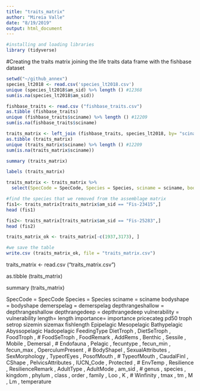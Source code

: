 ```yaml
---
title: "traits_matrix"
author: "Mireia Valle"
date: "8/19/2019"
output: html_document
---
```


```r
#installing and loading libraries
library (tidyverse)
```

#Creating the traits matrix joining the life traits data frame with the fishbase dataset
```r
setwd("~/github_annex")
species_lt2018 <- read.csv('species_lt2018.csv')
unique (species_lt2018$am_sid) %>% length () #12368
sum(is.na(species_lt2018$am_sid))

fishbase_traits <- read.csv ("fishbase_traits.csv")
as.tibble (fishbase_traits)
unique (fishbase_traits$sciname) %>% length () #12209
sum(is.na(fishbase_traits$sciname)

traits_matrix <- left_join (fishbase_traits, species_lt2018, by= "sciname")
as.tibble (traits_matrix)
unique (traits_matrix$sciname) %>% length () #12209
sum(is.na(traits_matrix$sciname))

summary (traits_matrix)

labels (traits_matrix)

traits_matrix <- traits_matrix %>%
  select(SpecCode = SpecCode, Species = Species, sciname = sciname, bodyshape = bodyshape, demerspelag = demerspelag, depthrangeshallow = depthrangeshallow, depthrangedeep = depthrangedeep, vulnerability = vulnerability, length= length, importance= importance, pricecateg= pricecateg, pd50= pd50, troph= troph, setrop= setrop, sizemin= sizemin, sizemax= sizemax, fishlength= fishlength, Epipelagic= Epipelagic, Mesopelagic= Mesopelagic, Bathypelagic= Bathypelagic, Abyssopelagic= Abyssopelagic, Hadopelagic= Hadopelagic, FeedingType= FeedingType, DietTroph= DietTroph, DietSeTroph= DietSeTroph, FoodTroph= FoodTroph,FoodSeTroph= FoodSeTroph,FoodRemark=FoodRemark, AddRems= AddRems,Benthic= Benthic, Sessile=Sessile,  Mobile=  Mobile, Demersal= Demersal, Endofauna= Endofauna, Pelagic= Pelagic,  fecuntype= fecuntype, fecun_min= fecun_min, fecun_max= fecun_max, OperculumPresent= OperculumPresent, BodyShapeI= BodyShapeI, SexualAttributes= SexualAttributes, SexMorphology= SexMorphology, TypeofEyes=TypeofEyes,PosofMouth= PosofMouth,TypeofMouth= TypeofMouth, CaudalFinI=CaudalFinI,  CShape=CShape, PelvicsAttributes= PelvicsAttributes,  IUCN_Code=IUCN_Code, Protected= Protected, EnvTemp=EnvTemp, Resilience= Resilience, ResilienceRemark= ResilienceRemark, AdultType= AdultType, AdultMode= AdultMode, am_sid = am_sid, genus = genus, species = species, kingdom = kingdom, phylum = phylum, class = class, order = order, family = family, Loo = Loo, K = K, Winfinity = Winfinity, tmax = tmax, tm = tm, M= M, Lm = Lm, temperature= Temperature)

#find the species that we removed from the assemblage matrix
fis1<- traits_matrix[traits_matrix$am_sid == "Fis-23415",]
head (fis1)

fis2<- traits_matrix[traits_matrix$am_sid == "Fis-25283",]
head (fis2)

traits_matrix_ok <- traits_matrix[-c(1937,3173), ]

#we save the table
write.csv (traits_matrix_ok, file = "traits_matrix.csv")
```

traits_matrix <- read.csv ("traits_matrix.csv")

as.tibble (traits_matrix)

summary (traits_matrix)

SpecCode = SpecCode
Species = Species
sciname = sciname
bodyshape = bodyshape
demerspelag = demerspelag
depthrangeshallow = depthrangeshallow
depthrangedeep = depthrangedeep
vulnerability = vulnerability
length= length
importance= importance
pricecateg <fct>
pd50 <dbl>
troph <dbl>
setrop <dbl>
sizemin <dbl>
sizemax <dbl>
fishlength <lgl>
Epipelagic <int>
Mesopelagic <int>
Bathypelagic <int>
Abyssopelagic <int>
Hadopelagic <int>
FeedingType <fct>
DietTroph <dbl>, DietSeTroph <dbl>, FoodTroph <dbl>,
#   FoodSeTroph <dbl>, FoodRemark <fct>, AddRems <fct>, Benthic <int>, Sessile <int>, Mobile <int>, Demersal <int>,
#   Endofauna <int>, Pelagic <int>, fecuntype <fct>, fecun_min <dbl>, fecun_max <dbl>, OperculumPresent <int>,
#   BodyShapeI <fct>, SexualAttributes <fct>, SexMorphology <fct>, TypeofEyes <fct>, PosofMouth <fct>,
#   TypeofMouth <fct>, CaudalFinI <fct>, CShape <fct>, PelvicsAttributes <fct>, IUCN_Code <fct>, Protected <int>,
#   EnvTemp <fct>, Resilience <fct>, ResilienceRemark <fct>, AdultType <fct>, AdultMode <fct>, am_sid <fct>,
#   genus <fct>, species <fct>, kingdom <fct>, phylum <fct>, class <fct>, order <fct>, family <fct>, Loo <dbl>, K <dbl>,
#   Winfinity <dbl>, tmax <dbl>, tm <dbl>, M <dbl>, Lm <dbl>, temperature <dbl>

